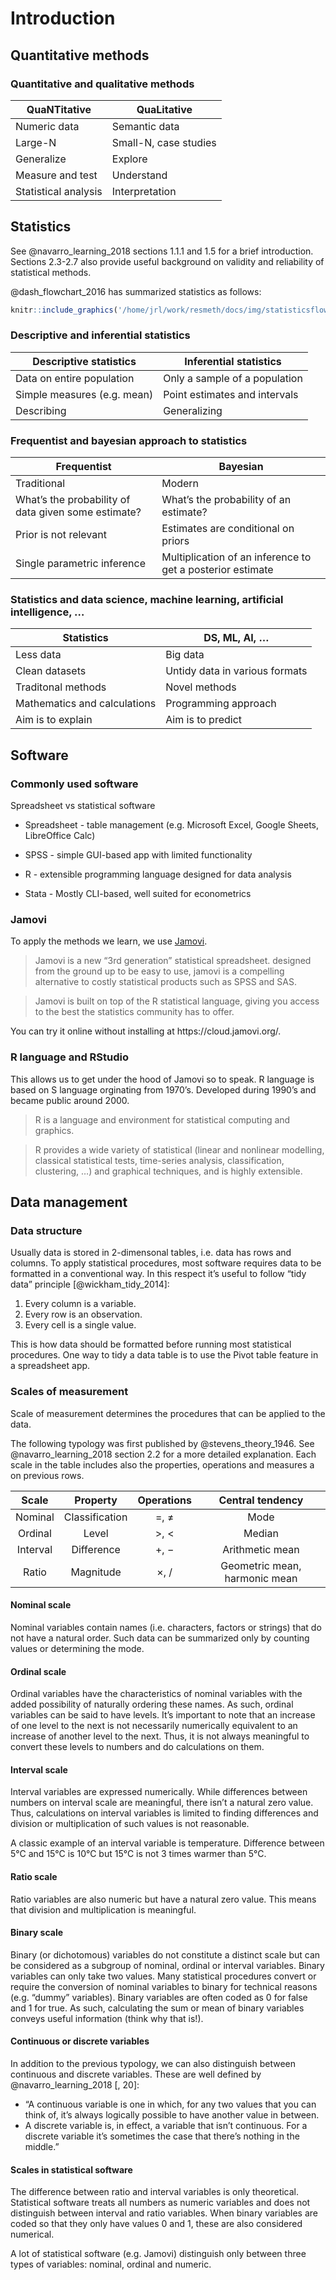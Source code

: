 # Introduction

## Quantitative methods

### Quantitative and qualitative methods

| QuaNTitative         | QuaLitative           |
| -------------------- | --------------------- |
| Numeric data         | Semantic data         |
| Large-N              | Small-N, case studies |
| Generalize           | Explore               |
| Measure and test     | Understand            |
| Statistical analysis | Interpretation        |

## Statistics

See @navarro_learning_2018 sections 1.1.1 and 1.5 for a brief introduction. Sections 2.3-2.7 also provide useful background on validity and reliability of statistical methods.

@dash_flowchart_2016 has summarized statistics as follows:

``` r
knitr::include_graphics('/home/jrl/work/resmeth/docs/img/statisticsflowchart.png')
```

### Descriptive and inferential statistics

| Descriptive statistics      | Inferential statistics        |
| --------------------------- | ----------------------------- |
| Data on entire population   | Only a sample of a population |
| Simple measures (e.g. mean) | Point estimates and intervals |
| Describing                  | Generalizing                  |

### Frequentist and bayesian approach to statistics

| Frequentist                                         | Bayesian                                                   |
| --------------------------------------------------- | ---------------------------------------------------------- |
| Traditional                                         | Modern                                                     |
| What's the probability of data given some estimate? | What's the probability of an estimate?                     |
| Prior is not relevant                               | Estimates are conditional on priors                        |
| Single parametric inference                         | Multiplication of an inference to get a posterior estimate |

### Statistics and data science, machine learning, artificial intelligence, ...

| Statistics                   | DS, ML, AI, ...                |
| ---------------------------- | ------------------------------ |
| Less data                    | Big data                       |
| Clean datasets               | Untidy data in various formats |
| Traditonal methods           | Novel methods                  |
| Mathematics and calculations | Programming approach           |
| Aim is to explain            | Aim is to predict              |

## Software

### Commonly used software

Spreadsheet vs statistical software

- Spreadsheet - table management (e.g. Microsoft Excel, Google Sheets, LibreOffice Calc)

- SPSS - simple GUI-based app with limited functionality

- R - extensible programming language designed for data analysis

- Stata - Mostly CLI-based, well suited for econometrics

### Jamovi

To apply the methods we learn, we use [Jamovi](https://www.jamovi.org/). 

> Jamovi is a new “3rd generation” statistical spreadsheet. designed from the ground up to be easy to use, jamovi is a compelling alternative to costly statistical products such as SPSS and SAS.

> Jamovi is built on top of the R statistical language, giving you access to the best the statistics community has to offer.

You can try it online without installing at https://cloud.jamovi.org/.

### R language and RStudio

This allows us to get under the hood of Jamovi so to speak. R language is based on S language orginating from 1970's. Developed during 1990's and became public around 2000. 

> R is a language and environment for statistical computing and graphics.

> R provides a wide variety of statistical (linear and nonlinear modelling, classical statistical tests, time-series analysis, classification, clustering, …) and graphical techniques, and is highly extensible. 

## Data management

### Data structure

Usually data is stored in 2-dimensonal tables, i.e. data has rows and columns. To apply statistical procedures, most software requires data to be formatted in a conventional way. In this respect it's useful to follow "tidy data" principle [@wickham_tidy_2014]:

1. Every column is a variable.
2. Every row is an observation.
3. Every cell is a single value.

This is how data should be formatted before running most statistical procedures. One way to tidy a data table is to use the Pivot table feature in a spreadsheet app.

### Scales of measurement

Scale of measurement determines the procedures that can be applied to the data. 

The following typology was first published by @stevens_theory_1946. See @navarro_learning_2018 section 2.2 for a more detailed explanation. Each scale in the  table includes also the properties, operations and measures a on previous rows.

|  Scale   |    Property    | Operations |       Central tendency        |
| :------: | :------------: | :--------: | :---------------------------: |
| Nominal  | Classification |    =, ≠    |             Mode              |
| Ordinal  |     Level      |    >, <    |            Median             |
| Interval |   Difference   |    +, −    |        Arithmetic mean        |
|  Ratio   |   Magnitude    |    ×, /    | Geometric mean, harmonic mean |

#### Nominal scale

Nominal variables contain names (i.e. characters, factors or strings) that do not have a natural order. Such data can be summarized only by counting values or determining the mode. 

#### Ordinal scale

Ordinal variables have the characteristics of nominal variables with the added possibility of naturally ordering these names. As such, ordinal variables can be said to have levels. It's important to note that an increase of one level to the next is not necessarily numerically equivalent to an increase of another level to the next. Thus, it is not always meaningful to convert these levels to numbers and do calculations on them.

#### Interval scale

Interval variables are expressed numerically. While differences between numbers on interval scale are meaningful, there isn't a natural zero value. Thus, calculations on interval variables is limited to finding differences and division or multiplication of such values is not reasonable.  

A classic example of an interval variable is temperature. Difference between 5°C and 15°C is 10°C but 15°C is not 3 times warmer than 5°C.

#### Ratio scale

Ratio variables are also numeric but have a natural zero value. This means that division and multiplication is meaningful.

#### Binary scale

Binary (or dichotomous) variables do not constitute a distinct scale but can be considered as a subgroup of nominal, ordinal or interval variables. Binary variables can only take two values. Many statistical procedures convert or require the conversion of nominal variables to binary for technical reasons (e.g. "dummy" variables). Binary variables are often coded as 0 for false and 1 for true. As such, calculating the sum or mean of binary variables conveys useful information (think why that is!).

#### Continuous or discrete variables

In addition to the previous typology, we can also distinguish between continuous and discrete variables. These are well defined by @navarro_learning_2018[, 20]:

- "A continuous variable is one in which, for any two values that you can think of, it’s always logically possible to have another value in between.
- A discrete variable is, in effect, a variable that isn’t continuous. For a discrete variable it’s sometimes the case that there’s nothing in the middle."

#### Scales in statistical software

The difference between ratio and interval variables is only theoretical. Statistical software treats all numbers as numeric variables and does not distinguish between interval and ratio variables. When binary variables are coded so that they only have values 0 and 1, these are also considered numerical.

A lot of statistical software (e.g. Jamovi) distinguish only between three types of variables: nominal, ordinal and numeric.